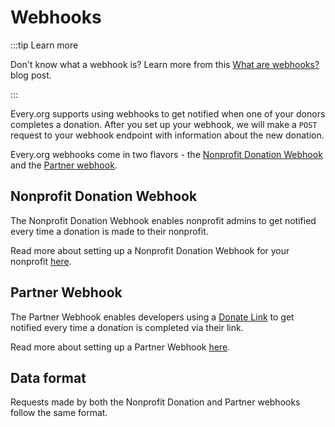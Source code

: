 
# Webhooks

:::tip Learn more

Don't know what a webhook is? Learn more from this [What are
webhooks?](https://zapier.com/blog/what-are-webhooks/) blog post.

:::

Every.org supports using webhooks to get notified when one of your donors
completes a donation. After you set up your webhook, we will make a `POST`
request to your webhook endpoint with information about the new donation.

Every.org webhooks come in two flavors - the [Nonprofit Donation
Webhook](./nonprofit-webhook.md) and the [Partner webhook](./partner-webhook.mdx).

## Nonprofit Donation Webhook

The Nonprofit Donation Webhook enables nonprofit admins to get notified every
time a donation is made to their nonprofit.

Read more about setting up a Nonprofit Donation
Webhook for your nonprofit [here](./nonprofit-webhook.md).

## Partner Webhook

The Partner Webhook enables developers using a [Donate Link](../donate-link.md)
to get notified every time a donation is completed via their link.

Read more about setting up a Partner Webhook [here](./partner-webhook.mdx).

## Data format

Requests made by both the Nonprofit Donation and Partner webhooks follow the
same format.

<RequestFormat />